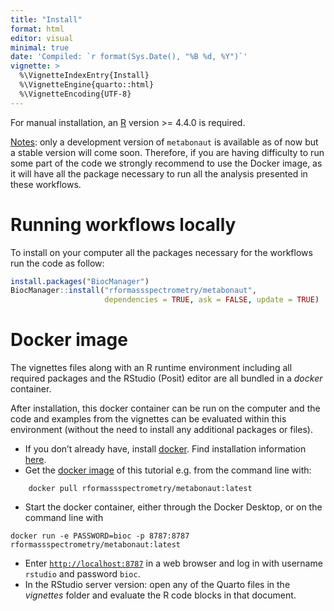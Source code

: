 ```yaml
---
title: "Install"
format: html
editor: visual
minimal: true
date: 'Compiled: `r format(Sys.Date(), "%B %d, %Y")`'
vignette: >
  %\VignetteIndexEntry{Install}
  %\VignetteEngine{quarto::html}
  %\VignetteEncoding{UTF-8}
---
```


For manual installation, an [R](https://www.r-project.org/) version \>= 4.4.0 is
required.

[Notes]{.underline}: only a development version of `metabonaut` is available as
of now but a stable version will come soon. Therefore, if you are having
difficulty to run some part of the code we strongly recommend to use the Docker
image, as it will have all the package necessary to run all the analysis
presented in these workflows.

# Running workflows locally

To install on your computer all the packages necessary for the workflows run the
code as follow:

```r
install.packages("BiocManager")
BiocManager::install("rformassspectrometry/metabonaut",
                     dependencies = TRUE, ask = FALSE, update = TRUE)
```

# Docker image

The vignettes files along with an R runtime environment including all required
packages and the RStudio (Posit) editor are all bundled in a *docker* container.

After installation, this docker container can be run on the computer and the
code and examples from the vignettes can be evaluated within this environment
(without the need to install any additional packages or files).

-   If you don't already have, install [docker](https://www.docker.com/). Find
    installation information [here](https://docs.docker.com/desktop/).
-   Get the [docker
    image](https://hub.docker.com/r/rformassspectrometry/metabonaut) of this
    tutorial e.g. from the command line with:

```         
    docker pull rformassspectrometry/metabonaut:latest
```

-   Start the docker container, either through the Docker Desktop, or on the
    command line with

```         
docker run -e PASSWORD=bioc -p 8787:8787 rformassspectrometry/metabonaut:latest
```

-   Enter [`http://localhost:8787`](http://localhost:8787) in a web browser and
    log in with username `rstudio` and password `bioc`.
-   In the RStudio server version: open any of the Quarto files in the
    *vignettes* folder and evaluate the R code blocks in that document.
